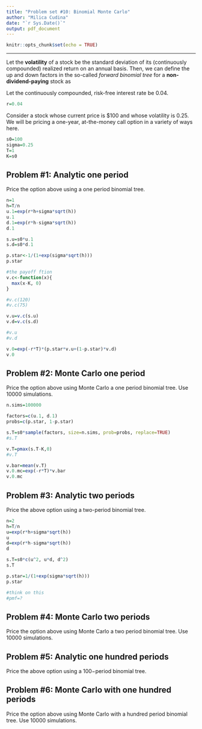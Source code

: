 ```yaml
---
title: "Problem set #10: Binomial Monte Carlo"
author: "Milica Cudina"
date: "`r Sys.Date()`"
output: pdf_document
---
```


```r
knitr::opts_chunk$set(echo = TRUE)
```

---

Let the **volatility** of a stock be the standard deviation of its (continuously compounded) realized return on an annual basis. Then, we can define the up and down factors in the so-called *forward binomial tree* for a **non-dividend-paying** stock as
\begin{equation}
\begin{split}
u & = e^{rh + \sigma\sqrt{h}}\\
d & = e^{rh - \sigma\sqrt{h}}\\
\end{split}
\end{equation}

Let the continuously compounded, risk-free interest rate be $0.04$. 

```r
r=0.04
```

Consider a stock whose current price is \$100 and whose volatility is $0.25$. We will be pricing a one-year, at-the-money call option in a variety of ways here. 
```r
s0=100
sigma=0.25
T=1
K=s0
```


## Problem #1: Analytic one period
Price the option above using a one period binomial tree. 

```r
n=1
h=T/n
u.1=exp(r*h+sigma*sqrt(h))
u.1
d.1=exp(r*h-sigma*sqrt(h))
d.1

s.u=s0*u.1
s.d=s0*d.1

p.star<-1/(1+exp(sigma*sqrt(h)))
p.star

#the payoff ftion
v.c<-function(x){
  max(x-K, 0)
}

#v.c(120)
#v.c(75)

v.u=v.c(s.u)
v.d=v.c(s.d)

#v.u
#v.d

v.0=exp(-r*T)*(p.star*v.u+(1-p.star)*v.d)
v.0
```

## Problem #2: Monte Carlo one period
Price the option above using Monte Carlo a one period binomial tree. Use $10000$ simulations. 

```r
n.sims=100000

factors=c(u.1, d.1)
probs=c(p.star, 1-p.star)

s.T=s0*sample(factors, size=n.sims, prob=probs, replace=TRUE)
#s.T

v.T=pmax(s.T-K,0)
#v.T

v.bar=mean(v.T)
v.0.mc=exp(-r*T)*v.bar
v.0.mc
```

## Problem #3: Analytic two periods
Price the above option using a two-period binomial tree. 

```r
n=2
h=T/n
u=exp(r*h+sigma*sqrt(h))
u
d=exp(r*h-sigma*sqrt(h))
d

s.T=s0*c(u^2, u*d, d^2)
s.T

p.star=1/(1+exp(sigma*sqrt(h)))
p.star

#think on this
#pmf=?
```

## Problem #4: Monte Carlo two periods
Price the option above using Monte Carlo a two period binomial tree. Use $10000$ simulations. 


## Problem #5: Analytic one hundred periods
Price the above option using a $100-$period binomial tree. 


## Problem #6: Monte Carlo with one hundred periods
Price the option above using Monte Carlo with a hundred period binomial tree. Use $10000$ simulations. 

